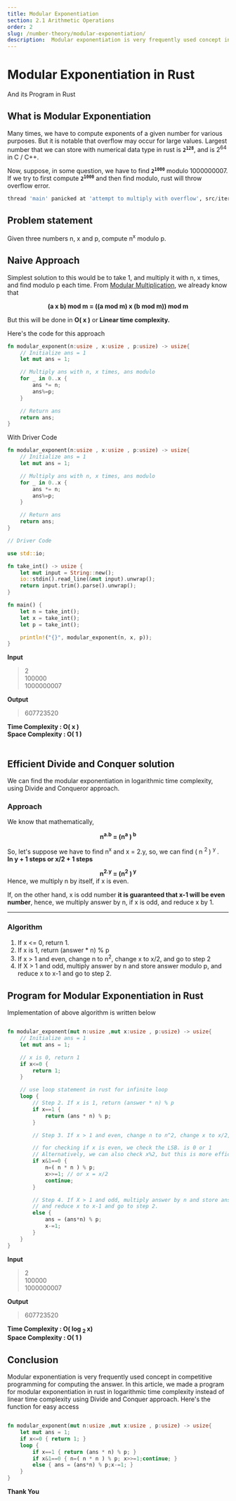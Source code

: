 ```yaml
---
title: Modular Exponentiation
section: 2.1 Arithmetic Operations
order: 2
slug: /number-theory/modular-exponentiation/
description:  Modular exponentiation is very frequently used concept in competitive programming. Here is the program for modular exponentiation in rust in logarithmic time complexity instead of linear using Divide and Conquer.
---
```


# Modular Exponentiation in Rust
And its Program in Rust

## What is Modular Exponentiation

Many times, we have to compute exponents of a given number for various purposes. But it is notable that overflow may occur for large values. Largest number that we can store with numerical data type in rust is **<code>2<sup>128</sup></code>**, and is 2<sup>64</sup> in C / C++.

Now, suppose, in some question, we have to find **<code>2<sup>1000</sup></code>** modulo 1000000007. If we try to first compute **<code>2<sup>1000</sup></code>** and then find modulo, rust will throw overflow error.

```python
thread 'main' panicked at 'attempt to multiply with overflow', src/iterative.rs:10:9
```

## Problem statement

Given three numbers n, x and p, compute n<sup>x</sup>  modulo p.

## Naive Approach

Simplest solution to this would be to take 1, and multiply it with n, x times, and find modulo p each time. From [Modular Multiplication](/number-theory/modular-multiplication/#2-multiplication-property), we already know that

<center> <b>(a x b) mod m = ((a mod m) x (b mod m)) mod m</b> </center>

But this will be done in **O( x )** or **Linear time complexity.**

Here's the code for this approach

```rust
fn modular_exponent(n:usize , x:usize , p:usize) -> usize{
    // Initialize ans = 1
    let mut ans = 1;

    // Multiply ans with n, x times, ans modulo
    for _ in 0..x {
        ans *= n;
        ans%=p;
    }

    // Return ans
    return ans;
}
```

With Driver Code

```rust
fn modular_exponent(n:usize , x:usize , p:usize) -> usize{
    // Initialize ans = 1
    let mut ans = 1;

    // Multiply ans with n, x times, ans modulo
    for _ in 0..x {
        ans *= n;
        ans%=p;
    }

    // Return ans
    return ans;
}

// Driver Code

use std::io;

fn take_int() -> usize {
    let mut input = String::new();
    io::stdin().read_line(&mut input).unwrap();
    return input.trim().parse().unwrap();
}

fn main() {
    let n = take_int();
    let x = take_int();
    let p = take_int();

    println!("{}", modular_exponent(n, x, p));
}
```

**Input**
>2 <br />
100000 <br />
1000000007 <br />

**Output**
>607723520

**Time Complexity : O( x )** <br/>
**Space Complexity : O( 1 )**
<br />
<br />

##  Efficient Divide and Conquer solution

We can find the modular exponentiation in logarithmic time complexity, using  Divide and Conqueror approach.

### Approach

We know that mathematically,

<center> <b> n<sup>a.b</sup> = (n<sup>a</sup> )<sup> b </sup> </b> </center>

So, let's suppose we have to find n<sup>x</sup> and x = 2.y, so, we can find ( n <sup> 2 </sup> ) <sup> y </sup>. <br /> **In y + 1 steps or x/2 + 1 steps**

<center> <b> n<sup>2.y</sup> = (n<sup>2</sup> )<sup> y </sup> </b> </center>
Hence, we multiply n by itself, if x is even.

If, on the other hand, x is odd number **it is guaranteed that x-1 will be even number**, hence, we multiply answer by n, if x is odd, and reduce x by 1.
<hr/>

### Algorithm

1. If x \<= 0, return 1.
2. If x is 1, return (answer * n) % p
3. If x  > 1 and even, change n to n<sup>2</sup>, change x to x/2, and go to step 2
4. If X > 1 and odd, multiply answer by n and store answer modulo p, and reduce x to x-1 and go to step 2.

## Program for Modular Exponentiation in Rust

Implementation of above algorithm is written below

```rust

fn modular_exponent(mut n:usize ,mut x:usize , p:usize) -> usize{
    // Initialize ans = 1
    let mut ans = 1;

    // x is 0, return 1
    if x<=0 {
        return 1;
    }

    // use loop statement in rust for infinite loop
    loop {
        // Step 2. If x is 1, return (answer * n) % p
        if x==1 {
            return (ans * n) % p;
        }

        // Step 3. If x > 1 and even, change n to n^2, change x to x/2, and go to step 2

        // for checking if x is even, we check the LSB. is 0 or 1
        // Alternatively, we can also check x%2, but this is more efficient
        if x&1==0 {
            n=( n * n ) % p;
            x>>=1; // or x = x/2
            continue;
        }

        // Step 4. If X > 1 and odd, multiply answer by n and store answer modulo p,
        // and reduce x to x-1 and go to step 2.
        else {
            ans = (ans*n) % p;
            x-=1;
        }
    }
}
```

**Input**
>2 <br />
100000 <br />
1000000007 <br />

**Output**
>607723520

**Time Complexity : O( log <sub> 2 </sub> x)** <br/>
**Space Complexity : O( 1 )**

## Conclusion

Modular exponentiation is very frequently used concept in competitive programming for computing the answer.
In this article, we made a program for modular exponentiation in rust in logarithmic time complexity instead of linear time complexity using Divide and Conquer approach. Here's the function for easy access

```rust

fn modular_exponent(mut n:usize ,mut x:usize , p:usize) -> usize{
    let mut ans = 1;
    if x<=0 { return 1; }
    loop {
        if x==1 { return (ans * n) % p; }
        if x&1==0 { n=( n * n ) % p; x>>=1;continue; }
        else { ans = (ans*n) % p;x-=1; }
    }
}
```

**Thank You**


<SEO title="Modular Exponentiation - Rust Programming"
     description="Modular exponentiation is very frequently used concept in competitive programming. Here is the program for modular exponentiation in rust in logarithmic time complexity instead of linear using Divide and Conquer" />
